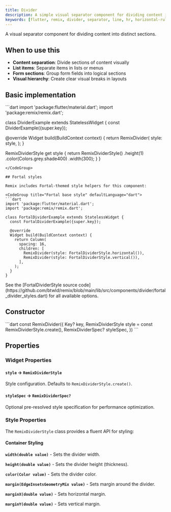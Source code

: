 ```yaml
---
title: Divider
description: A simple visual separator component for dividing content into distinct sections
keywords: [flutter, remix, divider, separator, line, hr, horizontal-rule]
---
```


A visual separator component for dividing content into distinct sections.

## When to use this

- **Content separation**: Divide sections of content visually
- **List items**: Separate items in lists or menus
- **Form sections**: Group form fields into logical sections
- **Visual hierarchy**: Create clear visual breaks in layouts

## Basic implementation

<CodeGroup title="Basic implementation" defaultLanguage="dart">
```dart
import 'package:flutter/material.dart';
import 'package:remix/remix.dart';

class DividerExample extends StatelessWidget {
  const DividerExample({super.key});

  @override
  Widget build(BuildContext context) {
    return RemixDivider(
      style: style,
    );
  }

  RemixDividerStyle get style {
    return RemixDividerStyle()
        .height(1)
        .color(Colors.grey.shade400)
        .width(300);
  }
}
```
</CodeGroup>

## Fortal styles

Remix includes Fortal-themed style helpers for this component:

<CodeGroup title="Fortal base style" defaultLanguage="dart">
```dart
import 'package:flutter/material.dart';
import 'package:remix/remix.dart';

class FortalDividerExample extends StatelessWidget {
  const FortalDividerExample({super.key});

  @override
  Widget build(BuildContext context) {
    return Column(
      spacing: 16,
      children: [
        RemixDivider(style: FortalDividerStyle.horizontal()),
        RemixDivider(style: FortalDividerStyle.vertical()),
      ],
    );
  }
}
```
</CodeGroup>

<Info>
  See the [FortalDividerStyle source code](https://github.com/btwld/remix/blob/main/lib/src/components/divider/fortal_divider_styles.dart) for all available options.
</Info>

## Constructor
<CodeGroup title="Constructor" defaultLanguage="dart">
```dart
const RemixDivider({
  Key? key,
  RemixDividerStyle style = const RemixDividerStyle.create(),
  RemixDividerSpec? styleSpec,
})
```
</CodeGroup>

## Properties

### Widget Properties

#### `style` → `RemixDividerStyle`

Style configuration. Defaults to `RemixDividerStyle.create()`.

#### `styleSpec` → `RemixDividerSpec?`

Optional pre-resolved style specification for performance optimization.

### Style Properties

The `RemixDividerStyle` class provides a fluent API for styling:

#### Container Styling

**`width(double value)`** - Sets the divider width.

**`height(double value)`** - Sets the divider height (thickness).

**`color(Color value)`** - Sets the divider color.

**`margin(EdgeInsetsGeometryMix value)`** - Sets margin around the divider.

**`marginX(double value)`** - Sets horizontal margin.

**`marginY(double value)`** - Sets vertical margin.


